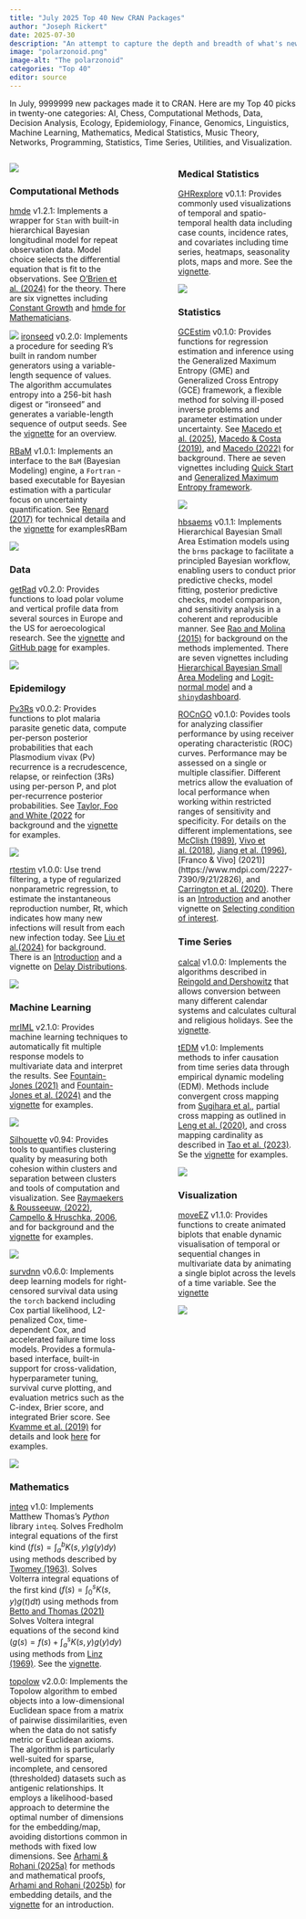 ```yaml
---
title: "July 2025 Top 40 New CRAN Packages"
author: "Joseph Rickert"
date: 2025-07-30
description: "An attempt to capture the depth and breadth of what's new on CRAN: here are my Top 40 picks in twenty-one categories: AI, Chess, Computational Methods, Data, Decision Analysis, Ecology, Epidemiology, Finance, Genomics, Lingusitics, Machine Learning, Mathematics, Medical Statistics, Music Theory, Networks, Programming, Statistics, Time Series, Utilities, and Visualization."
image: "polarzonoid.png"
image-alt: "The polarzonoid"
categories: "Top 40"
editor: source
---
```


In July, 9999999 new packages made it to CRAN. Here are my Top 40 picks in twenty-one categories: AI, Chess, Computational Methods, Data, Decision Analysis, Ecology, Epidemiology, Finance, Genomics, Linguistics, Machine Learning, Mathematics, Medical Statistics, Music Theory, Networks, Programming, Statistics, Time Series, Utilities, and Visualization.

:::: {.columns}

::: {.column width="45%"}


![](.png){fig-alt=""}




### Computational Methods

[hmde](https://cran.r-project.org/package=hmde) v1.2.1: Implements a wrapper for `Stan` with built-in hierarchical Bayesian longitudinal model for repeat observation data. Model choice selects the differential equation that is fit to the observations. See [O'Brien et al. (2024)](https://besjournals.onlinelibrary.wiley.com/doi/10.1111/2041-210X.14463) for the theory. There are six vignettes including [Constant Growth](https://cran.r-project.org/web/packages/hmde/vignettes/constant-growth.html) and [hmde for Mathematicians](https://cran.r-project.org/web/packages/hmde/vignettes/hmde_for_mathematicians.html).

![](hmde.png){fig-alt="Canham growth curve"}
[ironseed](https://cran.r-project.org/package=ironseed) v0.2.0: Implements a procedure for seeding R's built in random number generators using a variable-length sequence of values. The algorithm accumulates entropy into a 256-bit hash digest or "ironseed" and generates a variable-length sequence of output seeds. See the [vignette](https://cran.r-project.org/web/packages/ironseed/readme/README.html) for an overview.

[RBaM](https://cran.r-project.org/package=RBaM) v1.0.1: Implements an interface to the `BaM` (Bayesian Modeling) engine, a `Fortran` - based executable for Bayesian estimation with a particular focus on uncertainty quantification. See [Renard (2017)](https://hal.science/hal-02606929v1) for technical detaila and the [vignette](https://cran.r-project.org/web/packages/RBaM/readme/README.html) for examplesRBam

![](RBaM.png){fig-alt="Posterior Distribution Curves"}


### Data

[getRad](https://cran.r-project.org/package=getRad) v0.2.0: Provides functions to load polar volume and vertical profile data from several sources in Europe and the US for aeroecological research. See the [vignette](https://cran.r-project.org/web/packages/getRad/vignettes/supported_sources.html) and [GitHub page](https://aloftdata.github.io/getRad/) for examples.

![](getRad.png){fig-alt="Polar volume plot"}

### Epidemilogy


[Pv3Rs](https://cran.r-project.org/package=Pv3Rs) v0.0.2: Provides functions to plot malaria parasite genetic data, compute per-person posterior probabilities that each Plasmodium vivax (Pv) recurrence is a recrudescence, relapse, or reinfection (3Rs) using per-person P, and plot per-recurrence posterior probabilities. See [Taylor, Foo and White (2022]() for background and the [vignette](https://cran.r-project.org/web/packages/Pv3Rs/vignettes/demonstrate-usage.html) for examples. 

![](Pv3Rs.png){fig-alt="Simplex plot of per-recurrence posterior probabilities"}


[rtestim](https://cran.r-project.org/package=rtestim) v1.0.0: Use trend filtering, a type of regularized nonparametric regression, to estimate the instantaneous reproduction number, Rt, which indicates how many new infections will result from each new infection today. See [Liu et al.(2024)](https://journals.plos.org/ploscompbiol/article?id=10.1371/journal.pcbi.1012324) for background. There is an [Introduction](https://cran.r-project.org/web/packages/rtestim/vignettes/delay-distributions.html) and a vignette on [Delay Distributions](https://cran.r-project.org/web/packages/rtestim/vignettes/delay-distributions.html).

![](rtestim.png){fig-alt="Plot of variants in circulation"}

### Machine Learning

[mrIML](https://cran.r-project.org/package=mrIML) v2.1.0: Provides machine learning techniques to automatically fit multiple response models to multivariate data and interpret the results. See [Fountain-Jones (2021)](https://onlinelibrary.wiley.com/doi/10.1111/1755-0998.13495) and [Fountain-Jones et al. (2024)](https://www.authorea.com/users/729149/articles/1226458-advancing-ecological-community-analysis-with-mriml-2-0-unravelling-taxa-associations-through-interpretable-machine-learning?commit=9dfb71ae58318bc0d38e5121f061c63dd9861ae9) and the [vignette](https://cran.r-project.org/web/packages/mrIML/vignettes/mrIML.html) for examples.

![](mrIML.png){fig-alt="Multiple Importance Plots"}
 

[Silhouette](https://cran.r-project.org/package=Silhouette) v0.94: Provides tools to quantifies clustering quality by measuring both cohesion within clusters and separation between clusters and tools of computation and visualization. See [Raymaekers & Rousseeuw, (2022)](https://www.tandfonline.com/doi/full/10.1080/10618600.2022.2050249), [Campello & Hruschka, 2006](https://www.sciencedirect.com/science/article/abs/pii/S0165011406002892?via%3Dihub), and [](https://link.springer.com/article/10.1007/s00357-008-9005-9) for background and the [vignette](https://cran.r-project.org/web/packages/Silhouette/vignettes/Silhouette.html) for examples.

![](Silhouette.png){fig-alt="Clusters Silhouette Plot"}

[survdnn](https://cran.r-project.org/package=survdnn) v0.6.0: Implements deep learning models for right-censored survival data using the `torch` backend including Cox partial likelihood, L2-penalized Cox, time-dependent Cox, and accelerated failure time loss models. Provides a formula-based interface, built-in support for cross-validation, hyperparameter tuning, survival curve plotting, and evaluation metrics such as the C-index, Brier score, and integrated Brier score. See [Kvamme et al. (2019)](https://www.jmlr.org/papers/v20/18-424.html>) for details and look [here](https://github.com/ielbadisy/survdnn) for examples.

![](survdnn.png){fig-alt="Survival Curves"}


### Mathematics

[inteq](https://cran.r-project.org/package=inteq) v1.0: Implements Matthew Thomas's *Python* library `inteq`. Solves Fredholm integral equations of the first kind ($f(s) = \int_a^b K(s, y) g(y) dy$) using methods described by [Twomey (1963)](https://dl.acm.org/doi/10.1145/321150.321157). Solves Volterra integral equations of the first kind ($f(s) = \int_0^s K(s,y) g(t) dt$) using methods from [Betto and Thomas (2021)](https://arxiv.org/abs/2106.08496) Solves Voltera integral equations of the second kind ($g(s) = f(s) + \int_a^s K(s,y) g(y) dy$) using methods from [Linz (1969)](https://epubs.siam.org/doi/10.1137/0706034). See the [vignette](https://cran.r-project.org/web/packages/inteq/vignettes/documentation.html).


[topolow](https://cran.r-project.org/package=topolow) v2.0.0: Implements the Topolow algorithm to embed objects into a low-dimensional Euclidean space from a matrix of pairwise dissimilarities, even when the data do not satisfy metric or Euclidean axioms. The algorithm is particularly well-suited for sparse, incomplete, and censored (thresholded) datasets such as antigenic relationships. It  employs a likelihood-based approach to determine the optimal number of dimensions for the embedding/map, avoiding distortions common in methods with fixed low dimensions. See [Arhami & Rohani (2025a)](https://academic.oup.com/bioinformatics/article/41/7/btaf372/8173949?login=false) for methods and mathematical proofs, [Arhami and Rohani (2025b)](https://arxiv.org/abs/2508.01733) for embedding details, and the [vignette](https://cran.r-project.org/web/packages/topolow/vignettes/Comprehensive_Evaluation.html) for an introduction.



:::

::: {.column width="10%"}

:::

::: {.column width="45%"}





### Medical Statistics

[GHRexplore](https://cran.r-project.org/package=GHRexplore) v0.1.1: Provides commonly used visualizations of temporal and spatio-temporal health data including case counts, incidence rates, and covariates including time series, heatmaps, seasonality plots, maps and more. See the [vignette](https://cran.r-project.org/web/packages/GHRexplore/vignettes/GHRexplore.html).

![](GHRexplore.png){fig-alt="Time series plot}"}




### Statistics



[GCEstim](https://cran.r-project.org/package=GCEstim) v0.1.0: Provides functions for regression estimation and inference using the Generalized Maximum Entropy (GME) and Generalized Cross Entropy (GCE) framework, a flexible method for solving ill-posed inverse problems and parameter estimation under uncertainty. See [Macedo et al. (2025)](https://link.springer.com/chapter/10.1007/978-3-031-97589-9_21), [Macedo & Costa (2019)](https://link.springer.com/chapter/10.1007/978-3-030-26036-1_2), and [Macedo (2022)](https://www.tandfonline.com/doi/full/10.1080/03610918.2022.2057540) for background. There ae seven vignettes including [Quick Start](https://cran.r-project.org/web/packages/GCEstim/vignettes/V1_Quick_start.html) and [Generalized Maximum Entropy framework](https://cran.r-project.org/web/packages/GCEstim/vignettes/V2_GME_framework.html).

![](GCEstim.png){fig-alt="Prediction Error vs Supports}"}


[hbsaems](https://cran.r-project.org/package=hbsaems) v0.1.1: Implements Hierarchical Bayesian Small Area Estimation models using the `brms` package to facilitate a principled Bayesian workflow, enabling users to conduct prior predictive checks, model fitting, posterior predictive checks, model comparison, and sensitivity analysis in a coherent and reproducible manner. See [Rao and Molina (2015)](https://onlinelibrary.wiley.com/doi/book/10.1002/9781118735855) for background on the methods implemented. There are seven vignettes including [Hierarchical Bayesian Small Area Modeling](https://cran.r-project.org/web/packages/hbsaems/vignettes/hbsaems-modelling.html) and [Logit-normal model](https://cran.r-project.org/web/packages/hbsaems/vignettes/hbsaems-binlogitnorm-model.html) and a [`shiny`dashboard](https://cran.r-project.org/web/packages/hbsaems/vignettes/hbsaems-run_sae_app.html).



[ROCnGO](https://cran.r-project.org/package=ROCnGO) v0.1.0: Povides tools for analyzing classifier performance by using receiver operating characteristic (ROC) curves. Performance may be assessed on a single or multiple classifier. Different metrics allow the evaluation of local performance when working within restricted ranges of sensitivity and specificity. For details on the different implementations, see [McClish (1989)](https://journals.sagepub.com/doi/10.1177/0272989X8900900307), [Vivo et al. (2018)](https://link.springer.com/article/10.1007/s11634-017-0295-9), [Jiang et al. (1996)](https://pubs.rsna.org/doi/10.1148/radiology.201.3.8939225), [Franco & Vivo] (2021)](https://www.mdpi.com/2227-7390/9/21/2826), and [Carrington et al. (2020)](https://bmcmedinformdecismak.biomedcentral.com/articles/10.1186/s12911-019-1014-6). There is an [Introduction](https://cran.r-project.org/web/packages/ROCnGO/vignettes/ROCnGO.html) and another vignette on [Selecting condition of interest](https://cran.r-project.org/web/packages/ROCnGO/vignettes/selecting-condition.html).


### Time Series

[calcal](https://cran.r-project.org/package=calcal) v1.0.0: Implements the algorithms described in [Reingold and Dershowitz](https://www.cambridge.org/core/books/calendrical-calculations/B897CA3260110348F1F7D906B8D9480D) that allows conversion between many different calendar systems and calculates cultural and religious holidays. See the [vignette](https://cran.r-project.org/web/packages/calcal/vignettes/new_calendar.html).

[tEDM](https://cran.r-project.org/package=tEDM) v1.0: Implements methods to infer causation from time series data through empirical dynamic modeling (EDM).  Methods include convergent cross mapping from [Sugihara et al.](https://www.science.org/doi/10.1126/science.1227079), partial cross mapping as outlined in [Leng et al. (2020)](https://www.nature.com/articles/s41467-020-16238-0), and cross mapping cardinality as described in [Tao et al. (2023)](https://www.sciencedirect.com/science/article/pii/S2667325823000122?via%3Dihub). Se the [vignette](https://cran.r-project.org/web/packages/tEDM/vignettes/tEDM.html) for examples.

![](tEDM.png){fig-alt="Diagram illustrating causal inference "}

### Visualization



[moveEZ](https://cran.r-project.org/package=moveEZ) v1.1.0: Provides functions to create animated biplots that enable dynamic visualisation of temporal or sequential changes in multivariate data by animating a single biplot across the levels of a time variable. See the [vignette](https://cran.r-project.org/web/packages/moveEZ/vignettes/moveEZ.html)

![](moveEZ.png){fig-alt="Multiple biplots"}

:::





::::

